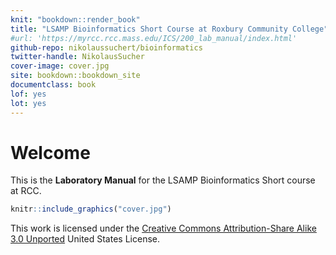 ```yaml
---
knit: "bookdown::render_book"
title: "LSAMP Bioinformatics Short Course at Roxbury Community College"
#url: 'https://myrcc.rcc.mass.edu/ICS/200_lab_manual/index.html'
github-repo: nikolaussuchert/bioinformatics
twitter-handle: NikolausSucher
cover-image: cover.jpg
site: bookdown::bookdown_site
documentclass: book
lof: yes
lot: yes
---
```


# Welcome {-}

This is the __Laboratory Manual__ for the LSAMP Bioinformatics Short course at RCC.



```r
knitr::include_graphics("cover.jpg")
```


This work is licensed under the [Creative Commons Attribution-Share Alike 3.0 Unported](https://creativecommons.org/licenses/by-sa/3.0/deed.en) United States License.
